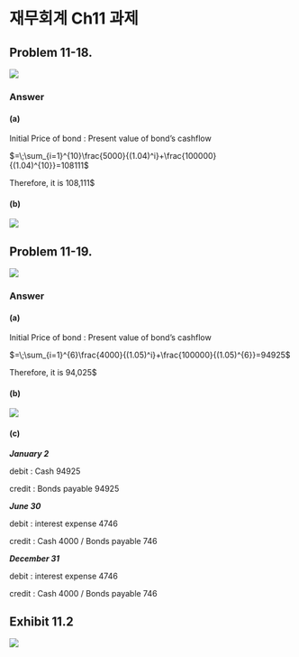# 재무회계 Ch11 과제 {.unnumbered}

## Problem 11-18.

![](images/재무회계_11-18.png)

### Answer

#### (a)

Initial Price of bond : Present value of bond's cashflow

$=\;\sum_{i=1}^{10}\frac{5000}{(1.04)^i}+\frac{100000}{(1.04)^{10}}=108111$

Therefore, it is 108,111\$

#### (b)

![](images/재무회계11-18b.png)

## Problem 11-19.

![](images/재무회계_11-19.png)

### Answer

#### (a)

Initial Price of bond : Present value of bond's cashflow

$=\;\sum_{i=1}^{6}\frac{4000}{(1.05)^i}+\frac{100000}{(1.05)^{6}}=94925$

Therefore, it is 94,025\$

#### (b)

![](images/재무회계11-19b.png)

#### (c)

***January 2***

debit : Cash 94925

credit : Bonds payable 94925

***June 30***

debit : interest expense 4746

credit : Cash 4000 / Bonds payable 746

***December 31***

debit : interest expense 4746

credit : Cash 4000 / Bonds payable 746

## Exhibit 11.2

![](images/재무회계_11-19b.png)